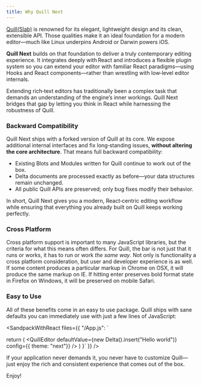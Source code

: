 ```yaml
---
title: Why Quill Next
---
```


[Quill(Slab)](https://quilljs.com/) is renowned for its elegant, lightweight design and its clean, extensible API.
Those qualities make it an ideal foundation for a modern editor—much like Linux underpins Android or Darwin powers iOS.

**Quill Next** builds on that foundation to deliver a truly contemporary editing experience.
It integrates deeply with React and introduces a flexible plugin system so you can extend your editor with familiar React paradigms—using Hooks and React components—rather than wrestling with low‑level editor internals.

Extending rich‑text editors has traditionally been a complex task that demands an understanding of the engine’s inner workings.
Quill Next bridges that gap by letting you think in React while harnessing the robustness of Quill.


### Backward Compatibility

Quill Next ships with a forked version of Quill at its core.
We expose additional internal interfaces and fix long‑standing issues, **without altering the core architecture**. That means full backward compatibility:

- Existing Blots and Modules written for Quill continue to work out of the box.
- Delta documents are processed exactly as before—your data structures remain unchanged.
- All public Quill APIs are preserved; only bug fixes modify their behavior.

In short, Quill Next gives you a modern, React‑centric editing workflow while ensuring that everything you already built on Quill keeps working perfectly.

### Cross Platform

Cross platform support is important to many JavaScript libraries, but the criteria for what this means often differs. For Quill, the bar is not just that it runs or works, it has to run or work *the same way*. Not only is functionality a cross platform consideration, but user and developer experience is as well. If some content produces a particular markup in Chrome on OSX, it will produce the same markup on IE. If hitting enter preserves bold format state in Firefox on Windows, it will be preserved on mobile Safari.


### Easy to Use

All of these benefits come in an easy to use package. Quill ships with sane defaults you can immediately use with just a few lines of JavaScript:

<SandpackWithReact
  files={{
    "/App.js": `

  return (
    <QuillEditor
      defaultValue={new Delta().insert("Hello world")}
      config={{ theme: "next"}}
    />
  )
}`
  }}
/>

If your application never demands it, you never have to customize Quill&mdash;just enjoy the rich and consistent experience that comes out of the box.

Enjoy!
